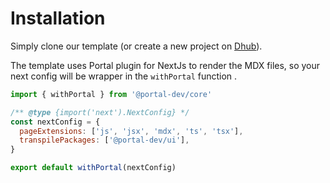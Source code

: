 # Installation

Simply clone our template (or create a new project on [Dhub](https://dhub.dev)).

The template uses Portal plugin for NextJs to render the MDX files, so your next config will be wrapper in the `withPortal` function .

```js showLineNumbers title='next.config.mjs'
import { withPortal } from '@portal-dev/core'

/** @type {import('next').NextConfig} */
const nextConfig = {
  pageExtensions: ['js', 'jsx', 'mdx', 'ts', 'tsx'],
  transpilePackages: ['@portal-dev/ui'],
}

export default withPortal(nextConfig)
```
